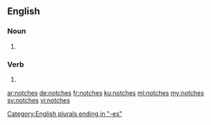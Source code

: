 ==English==

===Noun===
{{head|en|plural}}

# {{plural of|notch|lang=en}}

===Verb===
{{head|en}}

# {{en-third-person singular of|notch}}

[[Category:English plurals ending in "-es"]]

[[ar:notches]]
[[de:notches]]
[[fr:notches]]
[[ku:notches]]
[[ml:notches]]
[[my:notches]]
[[sv:notches]]
[[vi:notches]]